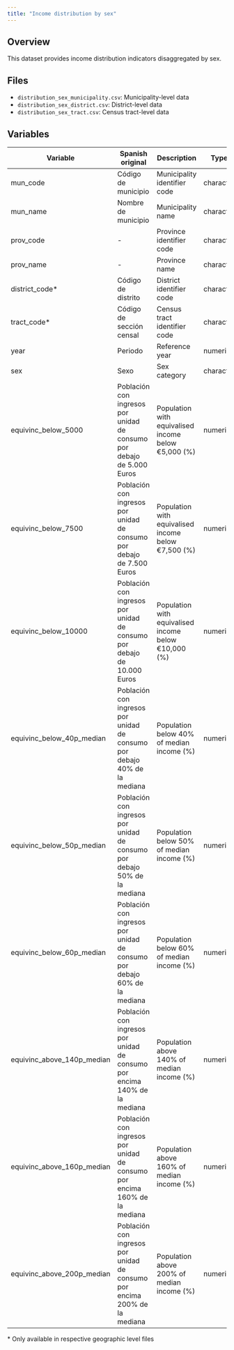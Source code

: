 ```yaml
---
title: "Income distribution by sex"
---
```


## Overview

This dataset provides income distribution indicators disaggregated by sex.

## Files

- `distribution_sex_municipality.csv`: Municipality-level data
- `distribution_sex_district.csv`: District-level data
- `distribution_sex_tract.csv`: Census tract-level data

## Variables

| Variable | Spanish original | Description | Type |
|----------|-----------------|-------------|------|
| mun_code | Código de municipio | Municipality identifier code | character |
| mun_name | Nombre de municipio | Municipality name | character |
| prov_code | - | Province identifier code | character |
| prov_name | - | Province name | character |
| district_code* | Código de distrito | District identifier code | character |
| tract_code* | Código de sección censal | Census tract identifier code | character |
| year | Periodo | Reference year | numeric |
| sex | Sexo | Sex category | character |
| equivinc_below_5000 | Población con ingresos por unidad de consumo por debajo de 5.000 Euros | Population with equivalised income below €5,000 (%) | numeric |
| equivinc_below_7500 | Población con ingresos por unidad de consumo por debajo de 7.500 Euros | Population with equivalised income below €7,500 (%) | numeric |
| equivinc_below_10000 | Población con ingresos por unidad de consumo por debajo de 10.000 Euros | Population with equivalised income below €10,000 (%) | numeric |
| equivinc_below_40p_median | Población con ingresos por unidad de consumo por debajo 40% de la mediana | Population below 40% of median income (%) | numeric |
| equivinc_below_50p_median | Población con ingresos por unidad de consumo por debajo 50% de la mediana | Population below 50% of median income (%) | numeric |
| equivinc_below_60p_median | Población con ingresos por unidad de consumo por debajo 60% de la mediana | Population below 60% of median income (%) | numeric |
| equivinc_above_140p_median | Población con ingresos por unidad de consumo por encima 140% de la mediana | Population above 140% of median income (%) | numeric |
| equivinc_above_160p_median | Población con ingresos por unidad de consumo por encima 160% de la mediana | Population above 160% of median income (%) | numeric |
| equivinc_above_200p_median | Población con ingresos por unidad de consumo por encima 200% de la mediana | Population above 200% of median income (%) | numeric |

\* Only available in respective geographic level files

